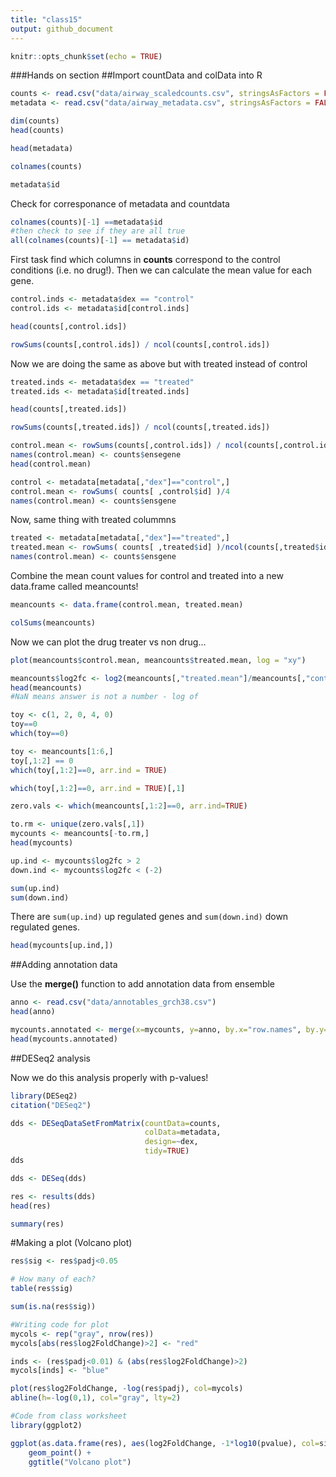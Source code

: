 ```yaml
---
title: "class15"
output: github_document
---
```


```r
knitr::opts_chunk$set(echo = TRUE)
```

###Hands on section
##Import countData and colData into R
```r
counts <- read.csv("data/airway_scaledcounts.csv", stringsAsFactors = FALSE)
metadata <- read.csv("data/airway_metadata.csv", stringsAsFactors = FALSE)
```

```r
dim(counts)
head(counts)
```
```r
head(metadata)
```
```r
colnames(counts)
```
```r
metadata$id
```

Check for corresponance of metadata and countdata
```r
colnames(counts)[-1] ==metadata$id
#then check to see if they are all true
all(colnames(counts)[-1] == metadata$id)
```


First task find which columns in **counts** correspond to the control conditions (i.e. no drug!). Then we can calculate the mean value for each gene.
```r
control.inds <- metadata$dex == "control"
control.ids <- metadata$id[control.inds]

head(counts[,control.ids])

```

```r
rowSums(counts[,control.ids]) / ncol(counts[,control.ids])
```


Now we are doing the same as above but with treated instead of control

```r
treated.inds <- metadata$dex == "treated"
treated.ids <- metadata$id[treated.inds]

head(counts[,treated.ids])
```
```r
rowSums(counts[,treated.ids]) / ncol(counts[,treated.ids])
```

```r
control.mean <- rowSums(counts[,control.ids]) / ncol(counts[,control.ids])
names(control.mean) <- counts$ensegene
head(control.mean)
```

```r
control <- metadata[metadata[,"dex"]=="control",]
control.mean <- rowSums( counts[ ,control$id] )/4 
names(control.mean) <- counts$ensgene
```

Now, same thing with treated colummns
```r
treated <- metadata[metadata[,"dex"]=="treated",]
treated.mean <- rowSums( counts[ ,treated$id] )/ncol(counts[,treated$id])
names(control.mean) <- counts$ensgene
```

Combine the mean count values for control and treated into a new data.frame called meancounts!
```r
meancounts <- data.frame(control.mean, treated.mean)
```

```r
colSums(meancounts)
```

Now we can plot the drug treater vs non drug...
```r
plot(meancounts$control.mean, meancounts$treated.mean, log = "xy")
```

```r
meancounts$log2fc <- log2(meancounts[,"treated.mean"]/meancounts[,"control.mean"])
head(meancounts)
#NaN means answer is not a number - log of 
```


```r
toy <- c(1, 2, 0, 4, 0)
toy==0
which(toy==0)
```

```r
toy <- meancounts[1:6,]
toy[,1:2] == 0
which(toy[,1:2]==0, arr.ind = TRUE)

which(toy[,1:2]==0, arr.ind = TRUE)[,1]
```

```r
zero.vals <- which(meancounts[,1:2]==0, arr.ind=TRUE)

to.rm <- unique(zero.vals[,1])
mycounts <- meancounts[-to.rm,]
head(mycounts)
```

```r
up.ind <- mycounts$log2fc > 2
down.ind <- mycounts$log2fc < (-2)
```

```r
sum(up.ind)
sum(down.ind)
```

There are `sum(up.ind)` up regulated genes and `sum(down.ind)` down regulated genes. 

```r
head(mycounts[up.ind,])
```

##Adding annotation data

Use the **merge()** function to add annotation data from ensemble

```r
anno <- read.csv("data/annotables_grch38.csv")
head(anno)
```

```r
mycounts.annotated <- merge(x=mycounts, y=anno, by.x="row.names", by.y="ensgene")
head(mycounts.annotated)
```


##DESeq2 analysis

Now we do this analysis properly with p-values!
```r
library(DESeq2)
citation("DESeq2")
```

```r
dds <- DESeqDataSetFromMatrix(countData=counts, 
                              colData=metadata, 
                              design=~dex, 
                              tidy=TRUE)
dds
```

```r
dds <- DESeq(dds)
```

```r
res <- results(dds)
head(res)
```

```r
summary(res)
```

#Making a plot (Volcano plot)
```r
res$sig <- res$padj<0.05

# How many of each?
table(res$sig)
```
```r
sum(is.na(res$sig))
```

```r
#Writing code for plot
mycols <- rep("gray", nrow(res))
mycols[abs(res$log2FoldChange)>2] <- "red"

inds <- (res$padj<0.01) & (abs(res$log2FoldChange)>2)
mycols[inds] <- "blue"

plot(res$log2FoldChange, -log(res$padj), col=mycols)
abline(h=-log(0,1), col="gray", lty=2)
```


```r
#Code from class worksheet
library(ggplot2)

ggplot(as.data.frame(res), aes(log2FoldChange, -1*log10(pvalue), col=sig)) + 
    geom_point() + 
    ggtitle("Volcano plot")
```

